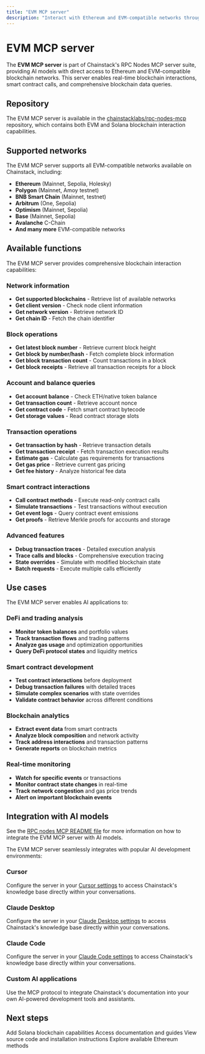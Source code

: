 ```yaml
---
title: "EVM MCP server"
description: "Interact with Ethereum and EVM-compatible networks through the EVM MCP server"
---
```


# EVM MCP server

The **EVM MCP server** is part of Chainstack's RPC Nodes MCP server suite, providing AI models with direct access to Ethereum and EVM-compatible blockchain networks. This server enables real-time blockchain interactions, smart contract calls, and comprehensive blockchain data queries.

## Repository

The EVM MCP server is available in the [chainstacklabs/rpc-nodes-mcp](https://github.com/chainstacklabs/rpc-nodes-mcp) repository, which contains both EVM and Solana blockchain interaction capabilities.

## Supported networks

The EVM MCP server supports all EVM-compatible networks available on Chainstack, including:

- **Ethereum** (Mainnet, Sepolia, Holesky)
- **Polygon** (Mainnet, Amoy testnet)
- **BNB Smart Chain** (Mainnet, testnet)
- **Arbitrum** (One, Sepolia)
- **Optimism** (Mainnet, Sepolia)
- **Base** (Mainnet, Sepolia)
- **Avalanche** C-Chain
- **And many more** EVM-compatible networks

## Available functions

The EVM MCP server provides comprehensive blockchain interaction capabilities:

### Network information
- **Get supported blockchains** - Retrieve list of available networks
- **Get client version** - Check node client information
- **Get network version** - Retrieve network ID
- **Get chain ID** - Fetch the chain identifier

### Block operations
- **Get latest block number** - Retrieve current block height
- **Get block by number/hash** - Fetch complete block information
- **Get block transaction count** - Count transactions in a block
- **Get block receipts** - Retrieve all transaction receipts for a block

### Account and balance queries
- **Get account balance** - Check ETH/native token balance
- **Get transaction count** - Retrieve account nonce
- **Get contract code** - Fetch smart contract bytecode
- **Get storage values** - Read contract storage slots

### Transaction operations
- **Get transaction by hash** - Retrieve transaction details
- **Get transaction receipt** - Fetch transaction execution results
- **Estimate gas** - Calculate gas requirements for transactions
- **Get gas price** - Retrieve current gas pricing
- **Get fee history** - Analyze historical fee data

### Smart contract interactions
- **Call contract methods** - Execute read-only contract calls
- **Simulate transactions** - Test transactions without execution
- **Get event logs** - Query contract event emissions
- **Get proofs** - Retrieve Merkle proofs for accounts and storage

### Advanced features
- **Debug transaction traces** - Detailed execution analysis
- **Trace calls and blocks** - Comprehensive execution tracing
- **State overrides** - Simulate with modified blockchain state
- **Batch requests** - Execute multiple calls efficiently

## Use cases

The EVM MCP server enables AI applications to:

### DeFi and trading analysis
- **Monitor token balances** and portfolio values
- **Track transaction flows** and trading patterns
- **Analyze gas usage** and optimization opportunities
- **Query DeFi protocol states** and liquidity metrics

### Smart contract development
- **Test contract interactions** before deployment
- **Debug transaction failures** with detailed traces
- **Simulate complex scenarios** with state overrides
- **Validate contract behavior** across different conditions

### Blockchain analytics
- **Extract event data** from smart contracts
- **Analyze block composition** and network activity
- **Track address interactions** and transaction patterns
- **Generate reports** on blockchain metrics

### Real-time monitoring
- **Watch for specific events** or transactions
- **Monitor contract state changes** in real-time
- **Track network congestion** and gas price trends
- **Alert on important blockchain events**

## Integration with AI models

See the [RPC nodes MCP README file](https://github.com/chainstacklabs/rpc-nodes-mcp/blob/main/README.md) for more information on how to integrate the EVM MCP server with AI models.

The EVM MCP server seamlessly integrates with popular AI development environments:

### Cursor
Configure the server in your [Cursor settings](https://docs.cursor.com/context/model-context-protocol) to access Chainstack's knowledge base directly within your conversations.

### Claude Desktop
Configure the server in your [Claude Desktop settings](https://modelcontextprotocol.io/quickstart/user) to access Chainstack's knowledge base directly within your conversations.

### Claude Code
Configure the server in your [Claude Code settings](https://docs.anthropic.com/en/docs/claude-code/mcp) to access Chainstack's knowledge base directly within your conversations.

### Custom AI applications
Use the MCP protocol to integrate Chainstack's documentation into your own AI-powered development tools and assistants.

## Next steps

<CardGroup cols={2}>
  <Card title="Solana MCP server" href="/docs/solana-mcp-server">
    Add Solana blockchain capabilities
  </Card>
  <Card title="Developer Portal MCP server" href="/docs/developer-portal-mcp-server">
    Access documentation and guides
  </Card>
  <Card title="GitHub Repository" href="https://github.com/chainstacklabs/rpc-nodes-mcp" icon="external-link">
    View source code and installation instructions
  </Card>
  <Card title="Ethereum API Reference" href="/reference/ethereum-getting-started">
    Explore available Ethereum methods
  </Card>
</CardGroup> 